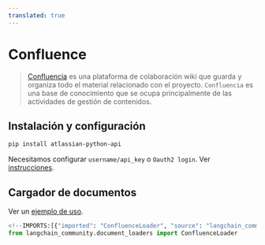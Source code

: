 ```yaml
---
translated: true
---
```


# Confluence

>[Confluencia](https://www.atlassian.com/software/confluence) es una plataforma de colaboración wiki que guarda y organiza todo el material relacionado con el proyecto. `Confluencia` es una base de conocimiento que se ocupa principalmente de las actividades de gestión de contenidos.

## Instalación y configuración

```bash
pip install atlassian-python-api
```

Necesitamos configurar `username/api_key` o `Oauth2 login`.
Ver [instrucciones](https://support.atlassian.com/atlassian-account/docs/manage-api-tokens-for-your-atlassian-account/).

## Cargador de documentos

Ver un [ejemplo de uso](/docs/integrations/document_loaders/confluence).

```python
<!--IMPORTS:[{"imported": "ConfluenceLoader", "source": "langchain_community.document_loaders", "docs": "https://api.python.langchain.com/en/latest/document_loaders/langchain_community.document_loaders.confluence.ConfluenceLoader.html", "title": "Confluence"}]-->
from langchain_community.document_loaders import ConfluenceLoader
```
